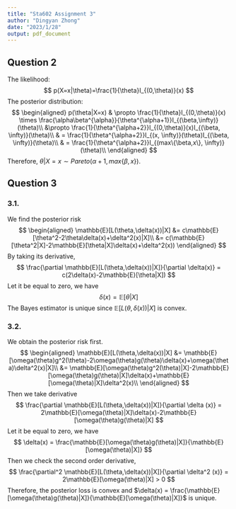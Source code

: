 ---
title: "Sta602 Assignment 3"
author: "Dingyan Zhong"
date: "2023/1/28"
output: pdf_document
---

## Question 2
The likelihood:
$$
p(X=x|\theta)=\frac{1}{\theta}I_{(0,\theta)}(x)
$$
The posterior distribution:
$$
\begin{aligned}
  p(\theta|X=x) & \propto \frac{1}{\theta}I_{(0,\theta)}(x) \times \frac{\alpha\beta^{\alpha}}{\theta^{\alpha+1}}I_{(\beta,\infty)}(\theta)\\
  &\propto \frac{1}{\theta^{\alpha+2}}I_{(0,\theta)}(x)I_{(\beta, \infty)}(\theta)\\
  & = \frac{1}{\theta^{\alpha+2}}I_{(x, \infty)}(\theta)I_{(\beta, \infty)}(\theta)\\
  & = \frac{1}{\theta^{\alpha+2}}I_{(max\{\beta,x\}, \infty)}(\theta)\\
\end{aligned}
$$
Therefore, $\theta|X=x \sim Pareto(\alpha+1, max\{\beta, x\})$.

## Question 3
### 3.1.
We find the posterior risk
$$
\begin{aligned}
  \mathbb{E}[L(\theta,\delta(x))|X] &= c\mathbb{E}[\theta^2-2\theta\delta(x)+\delta^2(x)|X]\\
  &= c(\mathbb{E}[\theta^2|X]-2\mathbb{E}[\theta|X]\delta(x)+\delta^2(x))
\end{aligned}
$$
By taking its derivative,
$$
\frac{\partial \mathbb{E}[L(\theta,\delta(x))|X]}{\partial \delta(x)} = c(2\delta(x)-2\mathbb{E}[\theta|X])
$$
Let it be equal to zero, we have
$$
  \delta(x) = \mathbb{E}[\theta|X]
$$
The Bayes estimator is unique since $\mathbb{E}[L(\theta,\delta(x))|X]$ is convex.

### 3.2.
We obtain the posterior risk first.
$$
\begin{aligned}
  \mathbb{E}[L(\theta,\delta(x))|X] &= \mathbb{E}[\omega(\theta)g^2(\theta)-2\omega(\theta)g(\theta)\delta(x)+\omega(\theta)\delta^2(x)|X]\\
  &= \mathbb{E}[\omega(\theta)g^2(\theta)|X]-2\mathbb{E}[\omega(\theta)g(\theta)|X]\delta(x)+\mathbb{E}[\omega(\theta)|X]\delta^2(x)\\
\end{aligned}
$$
Then we take derivative
$$
\frac{\partial \mathbb{E}[L(\theta,\delta(x))|X]}{\partial \delta (x)} = 2\mathbb{E}[\omega(\theta)|X]\delta(x)-2\mathbb{E}[\omega(\theta)g(\theta)|X]
$$
Let it be equal to zero, we have
$$
\delta(x) = \frac{\mathbb{E}[\omega(\theta)g(\theta)|X]}{\mathbb{E}[\omega(\theta)|X]}
$$
Then we check the second order derivative,
$$
\frac{\partial^2 \mathbb{E}[L(\theta,\delta(x))|X]}{\partial \delta^2 (x)} = 2\mathbb{E}[\omega(\theta)|X] > 0
$$
Therefore, the posterior loss is convex and $\delta(x) = \frac{\mathbb{E}[\omega(\theta)g(\theta)|X]}{\mathbb{E}[\omega(\theta)|X]}$ is unique.



